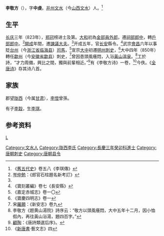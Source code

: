 '''李敬方'''（{{bd|?||?|}}），字'''中虔'''。[[并州|并州]][[文水|文水]]（今[[山西|山西]][[文水|文水]]）人。<ref name="#1">《[[舊五代史|舊五代史]]》卷五八《李琪傳》</ref>

== 生平 ==
[[长庆|长庆]]三年（823年），[[郑冠|郑冠]]榜进士及第。[[大和_(唐朝)|大和]]初為[[金部|金部]][[員外郎|員外郎]]，遷[[祠部|祠部]][[郎中|郎中]]，轉[[戶部|戶部]][[郎中|郎中]]。<ref>[[岑仲勉|岑仲勉]]：《郎官石柱題名新考訂》</ref>[[開成|開成]]年間，遷[[諫議大夫|諫議大夫]]。<ref name="#1"/>开成五年，官[[长安|长安]]縣令。<ref>《寶刻叢編》卷七《長安縣》</ref>武宗[[会昌_(唐朝)|會昌]]六年以事貶[[台州|台州]]（今[[浙江省|浙江省]][[临海县|临海县]]）[[司馬|司馬]]，<ref>《嘉定赤城志》卷一〇</ref>宣宗[[大中_(唐朝)|大中]]初遷[[明州|明州]][[刺史|刺史]]，<ref>《寶慶四明志》卷一</ref>大中四年（850年）轉任[[歙州|歙州]]（今[[安徽省|安徽省]][[歙县|歙县]]）刺史，<ref>宋[[羅願|羅願]]：《新安志》卷九</ref>曾因患頭風癢悶，入浴[[黃山|黃山]][[温泉|温泉]]。<ref>李敬方《题黄山湯院》詩序云：“敬方以頭風癢悶，大中五年十二月，因小恤假內，再往黃山浴湯，題四百字。”</ref>工於詩，“才力周備，興比之間，獨與前輩相近。”<ref>[[顧陶|顧陶]]：《唐詩類選后序》。</ref>有《李敬方诗》一卷，<ref>《[[新唐書|新唐書]]·藝文志》四</ref>今佚。《[[全唐诗|全唐诗]]》存其诗八首。

== 家族 ==
郡望[[陇西|陇西]]（今属[[甘肃|甘肃]]），[[李憕|李憕]]曾孫。

有子[[李縠|李縠]]，生[[李琪_(五代)|李琪]]。

== 参考资料 ==
{{reflist|2}}

{{Authority control}}

{{DEFAULTSORT:}}
[[Category:文水人|Category:文水人]]
[[Category:陇西李氏|Category:陇西李氏]]
[[category:唐朝詩人|L]]
[[Category:長慶三年癸卯科進士|Category:長慶三年癸卯科進士]]
[[Category:唐朝刺史|Category:唐朝刺史]]
[[Category:唐朝县令|Category:唐朝县令]]
